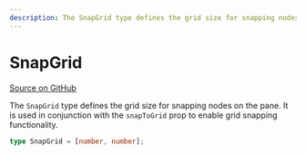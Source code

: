 ```yaml
---
description: The SnapGrid type defines the grid size for snapping nodes on the pane.
---
```


# SnapGrid

[Source on GitHub](https://github.com/xyflow/xyflow/blob/main/packages/system/src/types/general.ts#L157)

The `SnapGrid` type defines the grid size for snapping nodes on the pane. It is used in conjunction with the `snapToGrid` prop to enable grid snapping functionality.

```ts
type SnapGrid = [number, number];
```
